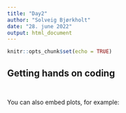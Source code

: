 ```yaml
---
title: "Day2"
author: "Solveig Bjørkholt"
date: "28. june 2022"
output: html_document
---
```


```r
knitr::opts_chunk$set(echo = TRUE)
```

## Getting hands on coding


```r


```


## 

You can also embed plots, for example:

```r



```

